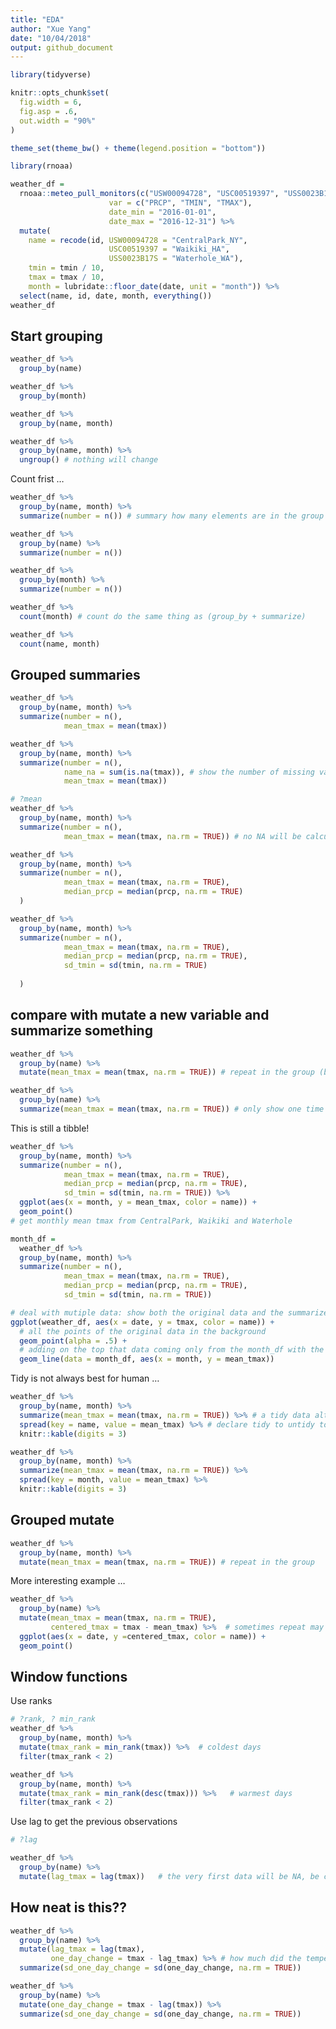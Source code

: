 ```yaml
---
title: "EDA"
author: "Xue Yang"
date: "10/04/2018"
output: github_document
---
```



```r
library(tidyverse)

knitr::opts_chunk$set(
  fig.width = 6,
  fig.asp = .6,
  out.width = "90%"
)

theme_set(theme_bw() + theme(legend.position = "bottom"))
```



```r
library(rnoaa)

weather_df = 
  rnoaa::meteo_pull_monitors(c("USW00094728", "USC00519397", "USS0023B17S"),
                      var = c("PRCP", "TMIN", "TMAX"), 
                      date_min = "2016-01-01",
                      date_max = "2016-12-31") %>%
  mutate(
    name = recode(id, USW00094728 = "CentralPark_NY", 
                      USC00519397 = "Waikiki_HA",
                      USS0023B17S = "Waterhole_WA"),
    tmin = tmin / 10,
    tmax = tmax / 10,
    month = lubridate::floor_date(date, unit = "month")) %>%
  select(name, id, date, month, everything())
weather_df
```


## Start grouping

```r
weather_df %>% 
  group_by(name)
```

```r
weather_df %>% 
  group_by(month)
```

```r
weather_df %>% 
  group_by(name, month)
```

```r
weather_df %>% 
  group_by(name, month) %>% 
  ungroup() # nothing will change
```

Count frist ...

```r
weather_df %>% 
  group_by(name, month) %>% 
  summarize(number = n()) # summary how many elements are in the group
```

```r
weather_df %>% 
  group_by(name) %>% 
  summarize(number = n()) 
```

```r
weather_df %>% 
  group_by(month) %>% 
  summarize(number = n())
```

```r
weather_df %>% 
  count(month) # count do the same thing as (group_by + summarize)
```

```r
weather_df %>% 
  count(name, month)
```



## Grouped summaries

```r
weather_df %>% 
  group_by(name, month) %>% 
  summarize(number = n(),
            mean_tmax = mean(tmax)) 
```

```r
weather_df %>% 
  group_by(name, month) %>% 
  summarize(number = n(),
            name_na = sum(is.na(tmax)), # show the number of missing value
            mean_tmax = mean(tmax))
```

```r
# ?mean
weather_df %>% 
  group_by(name, month) %>% 
  summarize(number = n(),
            mean_tmax = mean(tmax, na.rm = TRUE)) # no NA will be calculate

```

```r
weather_df %>% 
  group_by(name, month) %>% 
  summarize(number = n(),
            mean_tmax = mean(tmax, na.rm = TRUE),
            median_prcp = median(prcp, na.rm = TRUE)
  )

```

```r
weather_df %>% 
  group_by(name, month) %>% 
  summarize(number = n(),
            mean_tmax = mean(tmax, na.rm = TRUE),
            median_prcp = median(prcp, na.rm = TRUE),
            sd_tmin = sd(tmin, na.rm = TRUE)
        
  )

```

## compare with mutate a new variable and summarize something

```r
weather_df %>% 
  group_by(name) %>% 
  mutate(mean_tmax = mean(tmax, na.rm = TRUE)) # repeat in the group (but of courese calculate by group)
```

```r
weather_df %>% 
  group_by(name) %>% 
  summarize(mean_tmax = mean(tmax, na.rm = TRUE)) # only show one time
```

This is still a tibble!

```r
weather_df %>% 
  group_by(name, month) %>% 
  summarize(number = n(),
            mean_tmax = mean(tmax, na.rm = TRUE),
            median_prcp = median(prcp, na.rm = TRUE),
            sd_tmin = sd(tmin, na.rm = TRUE)) %>% 
  ggplot(aes(x = month, y = mean_tmax, color = name)) +
  geom_point()
# get monthly mean tmax from CentralPark, Waikiki and Waterhole
```

```r
month_df = 
  weather_df %>% 
  group_by(name, month) %>% 
  summarize(number = n(),
            mean_tmax = mean(tmax, na.rm = TRUE),
            median_prcp = median(prcp, na.rm = TRUE),
            sd_tmin = sd(tmin, na.rm = TRUE)) 

# deal with mutiple data: show both the original data and the summarize data
ggplot(weather_df, aes(x = date, y = tmax, color = name)) +
  # all the points of the original data in the background
  geom_point(alpha = .5) + 
  # adding on the top that data coming only from the month_df with the line
  geom_line(data = month_df, aes(x = month, y = mean_tmax))
```

Tidy is not always best for human ...

```r
weather_df %>% 
  group_by(name, month) %>% 
  summarize(mean_tmax = mean(tmax, na.rm = TRUE)) %>% # a tidy data although easy to make a plot, not super readbale for some human
  spread(key = name, value = mean_tmax) %>% # declare tidy to untidy to make it readbale for other people 
  knitr::kable(digits = 3)
```


```r
weather_df %>% 
  group_by(name, month) %>% 
  summarize(mean_tmax = mean(tmax, na.rm = TRUE)) %>% 
  spread(key = month, value = mean_tmax) %>% 
  knitr::kable(digits = 3)
```


## Grouped mutate

```r
weather_df %>% 
  group_by(name, month) %>% 
  mutate(mean_tmax = mean(tmax, na.rm = TRUE)) # repeat in the group
```

More interesting example ...

```r
weather_df %>% 
  group_by(name) %>% 
  mutate(mean_tmax = mean(tmax, na.rm = TRUE),
         centered_tmax = tmax - mean_tmax) %>%  # sometimes repeat may be useful 
  ggplot(aes(x = date, y =centered_tmax, color = name)) +
  geom_point()
```


## Window functions

Use ranks

```r
# ?rank, ? min_rank
weather_df %>% 
  group_by(name, month) %>% 
  mutate(tmax_rank = min_rank(tmax)) %>%  # coldest days
  filter(tmax_rank < 2) 
```

```r
weather_df %>% 
  group_by(name, month) %>% 
  mutate(tmax_rank = min_rank(desc(tmax))) %>%   # warmest days
  filter(tmax_rank < 2) 
```

Use lag to get the previous observations

```r
# ?lag
```

```r
weather_df %>% 
  group_by(name) %>% 
  mutate(lag_tmax = lag(tmax))   # the very first data will be NA, be careful if the data is not ordered
```

## How neat is this??

```r
weather_df %>% 
  group_by(name) %>% 
  mutate(lag_tmax = lag(tmax),
         one_day_change = tmax - lag_tmax) %>% # how much did the temperture change from one day to another in CentralPark, Waikiki and Waterhole
  summarize(sd_one_day_change = sd(one_day_change, na.rm = TRUE))
```

```r
weather_df %>% 
  group_by(name) %>% 
  mutate(one_day_change = tmax - lag(tmax)) %>%
  summarize(sd_one_day_change = sd(one_day_change, na.rm = TRUE))
```
